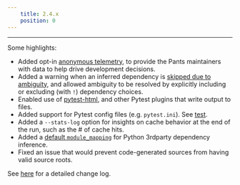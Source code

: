 ```yaml
---
    title: 2.4.x
    position: 0
---
```


---

Some highlights:

- Added opt-in [anonymous telemetry](https://www.pantsbuild.org/v2.4/docs/anonymous-telemetry), to provide the Pants maintainers with data to help drive development decisions.
- Added a warning when an inferred dependency is [skipped due to ambiguity](https://github.com/pantsbuild/pants/pull/11792), and allowed ambiguity to be resolved by explicitly including or excluding (with `!`) dependency choices.
- Enabled use of [pytest-html](https://pypi.org/project/pytest-html/), and other Pytest plugins that write output to files.
- Added support for Pytest config files (e.g. `pytest.ini`). See [test](../../python/goals/test.mdx).
- Added a `--stats-log` option for insights on cache behavior at the end of the run, such as the # of cache hits.
- Added a [default `module_mapping`](https://github.com/pantsbuild/pants/issues/11634) for Python 3rdparty dependency inference.
- Fixed an issue that would prevent code-generated sources from having valid source roots.

See [here](https://github.com/pantsbuild/pants/blob/master/src/python/pants/notes/2.4.x.md) for a detailed change log.

